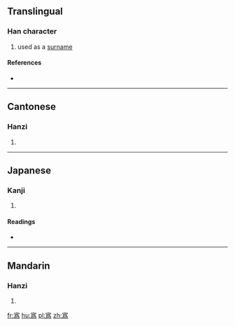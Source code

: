 ==Translingual==

===Han character===
{{Han char|rn=40|rad=宀|as=09|sn=12|four=30227|canj=十月竹火 (JBHF), 十戈大火 (JIKF)|ids=⿱宀爲}}

# used as a [[surname]]

====References====
* {{Han ref|kx=0292.030|dkj=07319|dj=0578.020|hdz=20944.050|uh=5BEA|ud=23530|bh=D8D0|bd=55504}}

----

==Cantonese==

===Hanzi===
{{yue-hanzi|jyut=[[wai2]]|y=wai2}}

# {{defn|lang=yue|sort=宀09}}

----

==Japanese==

===Kanji===
{{ja-kanji|grade=|rs=宀09}}

# {{defn|lang=ja|sort=宀09}}

====Readings====
* {{ja-readings|on=[[い]] (i), [[ぎ]] (gi)|kun=}}

----

==Mandarin==

===Hanzi===
{{cmn-hanzi|pin=[[wěi]] ([[wei3]])|wg=wei<sup>3</sup>}}

# {{defn|lang=cmn|sort=宀09}}

[[fr:寪]]
[[hu:寪]]
[[pl:寪]]
[[zh:寪]]